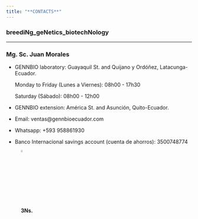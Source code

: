 ```yaml
---
title: "**CONTACTS**"
---
```


### breediNg_geNetics_biotechNology
___

### **Mg. Sc. Juan Morales**

- GENNBIO laboratory: Guayaquil St. and Quijano y Ordóñez, Latacunga-Ecuador.

  Monday to Friday (Lunes a Viernes): 08h00 - 17h30


  Saturday (Sábado): 08h00 - 12h00


- GENNBIO extension: América St. and Asunción, Quito-Ecuador.  


- Email: ventas@gennbioecuador.com


- Whatsapp: +593 958861930


- Banco Internacional savings account (cuenta de ahorros): 3500748774  


![**3Ns.**](C:\Users\Dell\Desktop\GENNBIO.github.io\EC.gif){width=4%}

